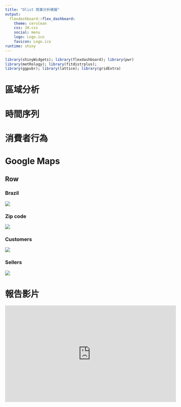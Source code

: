 ```yaml
---
title: "Olist 商業分析模擬"
output: 
  flexdashboard::flex_dashboard:
    theme: cerulean
    css: JH.css
    social: menu
    logo: Logo.ico
    favicon: Logo.ico
runtime: shiny
---
```


```r
library(shinyWidgets); library(flexdashboard); library(pwr)
library(metRology); library(fitdistrplus); 
library(ggpubr); library(lattice); library(gridExtra)
```


區域分析 {data-icon="fa-globe"}
=====================================================================





時間序列 {data-icon="fa-calendar"}
=====================================================================




消費者行為 {data-icon="fa-user-circle"}
=====================================================================




Google Maps {data-icon="fa-map-marker"}
=====================================================================
Row {.tabset}
-------------------------------------
    
### Brazil
    
![](Brazil.png)
   
### Zip code
    
![](Zip_code.png)

### Customers
    
![](Customers.png)
    
### Sellers

![](Sellers.png)



報告影片 {data-icon="fa-youtube"}
=====================================================================
<div class = "video-container">
<iframe width="560" height="315" src="https://www.youtube.com/embed/V-P-zHUdKS8" frameborder="0" allow="accelerometer; autoplay; encrypted-media; gyroscope; picture-in-picture" allowfullscreen></iframe>
</div>